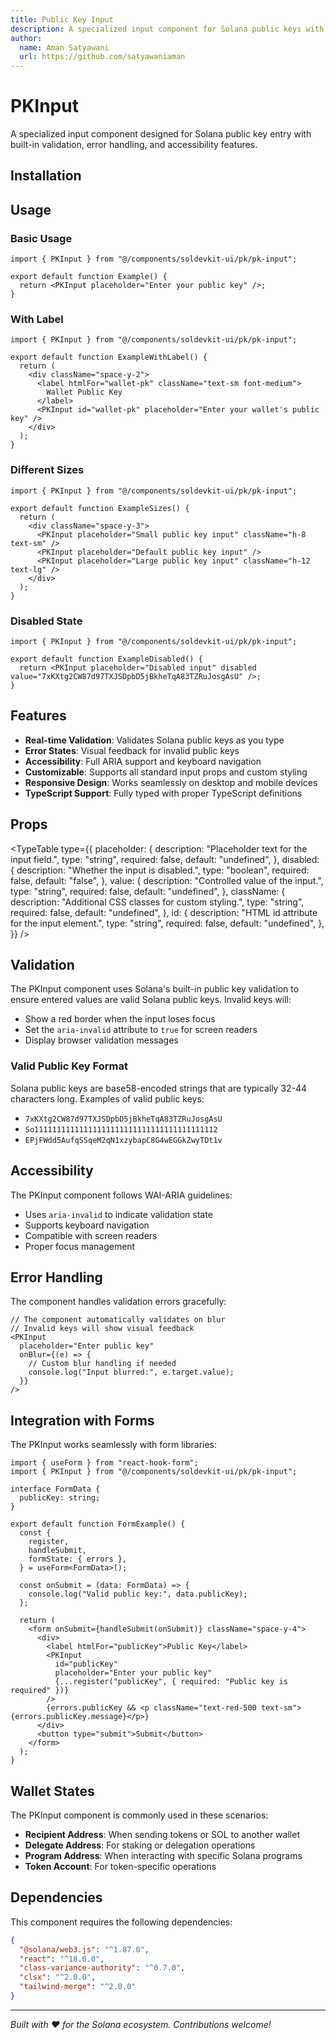 ```yaml
---
title: Public Key Input
description: A specialized input component for Solana public keys with built-in validation and error handling.
author:
  name: Aman Satyawani
  url: https://github.com/satyawaniaman
---
```


<ComponentPreview name="pk-input-demo" />

# PKInput

A specialized input component designed for Solana public key entry with built-in validation, error handling, and accessibility features.

## Installation

<ComponentInstallation name="pk-input" />

## Usage

### Basic Usage

```tsx
import { PKInput } from "@/components/soldevkit-ui/pk/pk-input";

export default function Example() {
  return <PKInput placeholder="Enter your public key" />;
}
```

### With Label

```tsx
import { PKInput } from "@/components/soldevkit-ui/pk/pk-input";

export default function ExampleWithLabel() {
  return (
    <div className="space-y-2">
      <label htmlFor="wallet-pk" className="text-sm font-medium">
        Wallet Public Key
      </label>
      <PKInput id="wallet-pk" placeholder="Enter your wallet's public key" />
    </div>
  );
}
```

### Different Sizes

```tsx
import { PKInput } from "@/components/soldevkit-ui/pk/pk-input";

export default function ExampleSizes() {
  return (
    <div className="space-y-3">
      <PKInput placeholder="Small public key input" className="h-8 text-sm" />
      <PKInput placeholder="Default public key input" />
      <PKInput placeholder="Large public key input" className="h-12 text-lg" />
    </div>
  );
}
```

### Disabled State

```tsx
import { PKInput } from "@/components/soldevkit-ui/pk/pk-input";

export default function ExampleDisabled() {
  return <PKInput placeholder="Disabled input" disabled value="7xKXtg2CW87d97TXJSDpbD5jBkheTqA83TZRuJosgAsU" />;
}
```

## Features

- **Real-time Validation**: Validates Solana public keys as you type
- **Error States**: Visual feedback for invalid public keys
- **Accessibility**: Full ARIA support and keyboard navigation
- **Customizable**: Supports all standard input props and custom styling
- **Responsive Design**: Works seamlessly on desktop and mobile devices
- **TypeScript Support**: Fully typed with proper TypeScript definitions

## Props

<TypeTable
  type={{
    placeholder: {
      description: "Placeholder text for the input field.",
      type: "string",
      required: false,
      default: "undefined",
    },
    disabled: {
      description: "Whether the input is disabled.",
      type: "boolean",
      required: false,
      default: "false",
    },
    value: {
      description: "Controlled value of the input.",
      type: "string",
      required: false,
      default: "undefined",
    },
    className: {
      description: "Additional CSS classes for custom styling.",
      type: "string",
      required: false,
      default: "undefined",
    },
    id: {
      description: "HTML id attribute for the input element.",
      type: "string",
      required: false,
      default: "undefined",
    },
  }}
/>

## Validation

The PKInput component uses Solana's built-in public key validation to ensure entered values are valid Solana public keys. Invalid keys will:

- Show a red border when the input loses focus
- Set the `aria-invalid` attribute to `true` for screen readers
- Display browser validation messages

### Valid Public Key Format

Solana public keys are base58-encoded strings that are typically 32-44 characters long. Examples of valid public keys:

- `7xKXtg2CW87d97TXJSDpbD5jBkheTqA83TZRuJosgAsU`
- `So11111111111111111111111111111111111111112`
- `EPjFWdd5AufqSSqeM2qN1xzybapC8G4wEGGkZwyTDt1v`

## Accessibility

The PKInput component follows WAI-ARIA guidelines:

- Uses `aria-invalid` to indicate validation state
- Supports keyboard navigation
- Compatible with screen readers
- Proper focus management

## Error Handling

The component handles validation errors gracefully:

```tsx
// The component automatically validates on blur
// Invalid keys will show visual feedback
<PKInput
  placeholder="Enter public key"
  onBlur={(e) => {
    // Custom blur handling if needed
    console.log("Input blurred:", e.target.value);
  }}
/>
```

## Integration with Forms

The PKInput works seamlessly with form libraries:

```tsx
import { useForm } from "react-hook-form";
import { PKInput } from "@/components/soldevkit-ui/pk/pk-input";

interface FormData {
  publicKey: string;
}

export default function FormExample() {
  const {
    register,
    handleSubmit,
    formState: { errors },
  } = useForm<FormData>();

  const onSubmit = (data: FormData) => {
    console.log("Valid public key:", data.publicKey);
  };

  return (
    <form onSubmit={handleSubmit(onSubmit)} className="space-y-4">
      <div>
        <label htmlFor="publicKey">Public Key</label>
        <PKInput
          id="publicKey"
          placeholder="Enter your public key"
          {...register("publicKey", { required: "Public key is required" })}
        />
        {errors.publicKey && <p className="text-red-500 text-sm">{errors.publicKey.message}</p>}
      </div>
      <button type="submit">Submit</button>
    </form>
  );
}
```

## Wallet States

The PKInput component is commonly used in these scenarios:

- **Recipient Address**: When sending tokens or SOL to another wallet
- **Delegate Address**: For staking or delegation operations
- **Program Address**: When interacting with specific Solana programs
- **Token Account**: For token-specific operations

## Dependencies

This component requires the following dependencies:

```json
{
  "@solana/web3.js": "^1.87.0",
  "react": "^18.0.0",
  "class-variance-authority": "^0.7.0",
  "clsx": "^2.0.0",
  "tailwind-merge": "^2.0.0"
}
```

---

_Built with ❤️ for the Solana ecosystem. Contributions welcome!_
